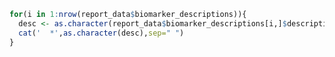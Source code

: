 
```r
for(i in 1:nrow(report_data$biomarker_descriptions)){
  desc <- as.character(report_data$biomarker_descriptions[i,]$description)
  cat('  *',as.character(desc),sep=" ")
}
```

